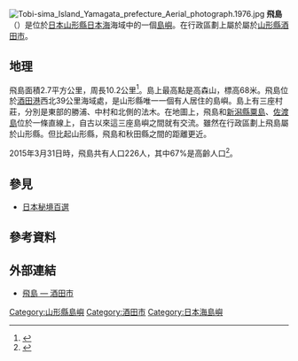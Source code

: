{{otheruses|subject=位於日本海上隸屬日本的島嶼|other=其他同名島嶼或地名|飛島 (消歧義)}}
[[File:Tobi-sima_Island_Yamagata_prefecture_Aerial_photograph.1976.jpg|thumb]]
{{location map|Japan|coordinate={{coord|39|11|40|N|139|32|56|E}}|caption=飛島在日本的位置}}
'''飛島'''（{{jpn|j=飛島|hg=とびしま|rm=Tobishima}}）是位於[[日本|日本]][[山形縣|山形縣]][[日本海|日本海]]海域中的一個[[島嶼|島嶼]]。在行政區劃上屬於屬於[[山形縣|山形縣]][[酒田市|酒田市]]。

== 地理 ==
飛島面積2.7平方公里，周長10.2公里<ref>{{cite web|url=http://i-lander.com/2012/profiles/pdf/tobisima01.pdf|script-title=ja:島の情報 飛島|accessdate=2015-06-10|publisher=i-lander.com|deadurl=yes|archiveurl=https://web.archive.org/web/20150610172054/http://i-lander.com/2012/profiles/pdf/tobisima01.pdf|archivedate=2015-06-10}}{{ja}}</ref>。島上最高點是高森山，標高68米。飛島位於[[酒田港|酒田港]]西北39公里海域處，是山形縣唯一一個有人居住的島嶼。島上有三座村莊，分別是東部的勝浦、中村和北側的法木。在地圖上，飛島和[[新潟縣|新潟縣]][[粟島|粟島]]、[[佐渡島|佐渡島]]位於一條直線上，自古以來這三座島嶼之間就有交流。雖然在行政區劃上飛島屬於山形縣。但比起山形縣，飛島和秋田縣之間的距離更近。

2015年3月31日時，飛島共有人口226人，其中67%是高齡人口<ref>{{cite web|url=http://yamagata-np.jp/news/201504/01/kj_2015040100018.php|script-title=ja:飛島に防災資機材庫、食料の備蓄も可　酒田市が整備へ|accessdate=2015-06-10|publisher={{lang|ja|山形新聞}}|deadurl=yes|archiveurl=https://web.archive.org/web/20150712234607/http://yamagata-np.jp/news/201504/01/kj_2015040100018.php|archivedate=2015-07-12}}{{ja}}</ref>。
== 參見 ==
*[[日本秘境百選|日本秘境百選]]
== 參考資料 ==
{{Reflist}}
== 外部連結 ==
* [https://web.archive.org/web/20160803130200/http://www.city.sakata.lg.jp/ou/shoko/kankoshinko/kankokoryu/tobishima/3001.html 飛島 — 酒田市]
{{太平洋島嶼}}

[[Category:山形縣島嶼|Category:山形縣島嶼]]
[[Category:酒田市|Category:酒田市]]
[[Category:日本海島嶼|Category:日本海島嶼]]